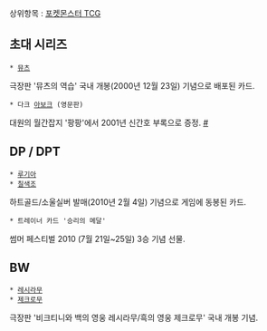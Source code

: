 상위항목 : [[포켓몬스터 TCG]]

== 초대 시리즈 ==
 * [[뮤츠]]
극장판 '뮤츠의 역습' 국내 개봉(2000년 12월 23일) 기념으로 배포된 카드.

 * 다크 [[아보크]] (영문판)
대원의 월간잡지 '팡팡'에서 2001년 신간호 부록으로 증정. [http://bbs1.ruliweb.daum.net/gaia/do/ruliweb/detail/nin/170/read?articleId=4809253&objCate1=34&bbsId=G001&itemId=71&sortKey=depth&pageIndex=1 #]

== DP / DPT == 
 * [[루기아]]
 * [[칠색조]]
하트골드/소울실버 발매(2010년 2월 4일) 기념으로 게임에 동봉된 카드.

 * 트레이너 카드 '승리의 메달'
썸머 페스티벌 2010 (7월 21일~25일) 3승 기념 선물.

== BW ==
 * [[레시라무]]
 * [[제크로무]]
극장판 '비크티니와 백의 영웅 레시라무/흑의 영웅 제크로무' 국내 개봉 기념.
 
